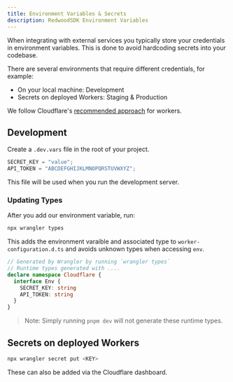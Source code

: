 ```yaml
---
title: Environment Variables & Secrets
description: RedwoodSDK Environment Variables
---
```


When integrating with external services you typically store your credentials in environment variables. This is done to avoid hardcoding secrets into your codebase.

There are several environments that require different credentials, for example:

- On your local machine: Development
- Secrets on deployed Workers: Staging & Production

We follow Cloudflare's [recommended approach](https://developers.cloudflare.com/workers/configuration/secrets/) for workers.

## Development

Create a `.dev.vars` file in the root of your project.

```ts title=".dev.vars"
SECRET_KEY = "value";
API_TOKEN = "ABCDEFGHIJKLMNOPQRSTUVWXYZ";
```

This file will be used when you run the development server.

### Updating Types

After you add our environment variable, run:

```bash
npx wrangler types
```

This adds the environment varaible and associated type to `worker-configuration.d.ts` and avoids unknown types when accessing `env`.

```ts title="worker-configuration.d.ts"
// Generated by Wrangler by running `wrangler types`
// Runtime types generated with ....
declare namespace Cloudflare {
  interface Env {
    SECRET_KEY: string
    API_TOKEN: string
  }
}
```

> Note: Simply running `pnpm dev` will not generate these runtime types.

## Secrets on deployed Workers

```bash
npx wrangler secret put <KEY>
```

These can also be added via the Cloudflare dashboard.
